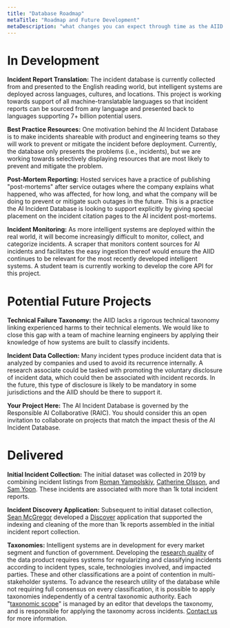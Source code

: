 ```yaml
---
title: "Database Roadmap"
metaTitle: "Roadmap and Future Development"
metaDescription: "what changes you can expect through time as the AIID develops"
---
```


# In Development

**Incident Report Translation:** The incident database is currently collected from and presented to the English reading world, but intelligent systems are deployed across languages, cultures, and locations. This project is working towards support of all machine-translatable languages so that incident reports can be sourced from any language and presented back to languages supporting 7+ billion potential users.

**Best Practice Resources:** One motivation behind the AI Incident Database is to make incidents shareable with product and engineering teams so they will work to prevent or mitigate the incident before deployment. Currently, the database only presents the problems (i.e., incidents), but we are working towards selectively displaying resources that are most likely to prevent and mitigate the problem.

**Post-Mortem Reporting:** Hosted services have a practice of publishing "post-mortems" after service outages where the company explains what happened, who was affected, for how long, and what the company will be doing to prevent or mitigate such outages in the future. This is a practice the AI Incident Database is looking to support explicitly by giving special placement on the incident citation pages to the AI incident post-mortems.

**Incident Monitoring:** As more intelligent systems are deployed within the real world, it will become increasingly difficult to monitor, collect, and categorize incidents. A scraper that monitors content sources for AI incidents and facilitates the easy ingestion thereof would ensure the AIID continues to be relevant for the most recently developed intelligent systems. A student team is currently working to develop the core API for this project.


# Potential Future Projects

**Technical Failure Taxonomy:** the AIID lacks a rigorous technical taxonomy linking experienced harms to their technical elements. We would like to close this gap with a team of machine learning engineers by applying their knowledge of how systems are built to classify incidents.

**Incident Data Collection:** Many incident types produce incident data that is analyzed by companies and used to avoid its recurrence internally. A research associate could be tasked with promoting the voluntary disclosure of incident data, which could then be associated with incident records. In the future, this type of disclosure is likely to be mandatory in some jurisdictions and the AIID should be there to support it.

**Your Project Here:** The AI Incident Database is governed by the Responsible AI Collaborative (RAIC). You should consider this an open invitation to collaborate on projects that match the impact thesis of the AI Incident Database.

# Delivered

**Initial Incident Collection:** The initial dataset was collected in 2019 by combining incident listings from
[Roman Yampolskiy](http://cecs.louisville.edu/ry/),
[Catherine Olsson](https://www.linkedin.com/in/catherineolsson/),
and [Sam Yoon](https://www.linkedin.com/in/samyoonnz/). These incidents are associated with more than 1k total incident reports.

**Incident Discovery Application:** Subsequent to initial dataset collection, [Sean McGregor](https://seanbmcgregor.com/) developed a [Discover](/apps/discover) application that supported the indexing and cleaning of the more than 1k reports assembled in the initial incident report collection.

**Taxonomies:** Intelligent systems are in development for every market segment and function of government. Developing the [research quality](/research) of the data product requires systems for regularizing and classifying incidents according to incident types, scale, technologies involved, and impacted parties. These and other classifications are a point of contention in multi-stakeholder systems. To advance the research utility of the database while not requiring full consensus on every classification, it is possible to apply taxonomies independently of a central taxonomic authority. Each "[taxonomic scope](/research/4-taxonomies)" is managed by an editor that develops the taxonomy, and is responsible for applying the taxonomy across incidents. [Contact us](/contact) for more information.
